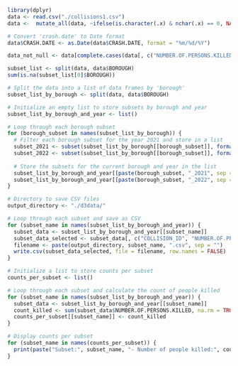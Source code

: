 
```r
library(dplyr)
data <- read.csv("./collisions1.csv")
data <-  mutate_all(data, ~ifelse(is.character(.x) & nchar(.x) == 0, NA, .x))
```

```r
# Convert 'crash.date' to Date format
data$CRASH.DATE <- as.Date(data$CRASH.DATE, format = "%m/%d/%Y")
```

```r
data_not_null <- data[complete.cases(data[, c("NUMBER.OF.PERSONS.KILLED", "NUMBER.OF.PERSONS.INJURED")]), ]
```

```r
subset_list <- split(data, data$BOROUGH)
sum(is.na(subset_list[0]$BOROUGH))
```

```r
# Split the data into a list of data frames by 'borough'
subset_list_by_borough <- split(data, data$BOROUGH)

# Initialize an empty list to store subsets by borough and year
subset_list_by_borough_and_year <- list()

# Loop through each borough subset
for (borough_subset in names(subset_list_by_borough)) {
  # Filter each borough subset for the year 2021 and store in a list
  subset_2021 <- subset(subset_list_by_borough[[borough_subset]], format(CRASH.DATE, "%Y") == "2021" & (NUMBER.OF.PERSONS.KILLED > 0 | NUMBER.OF.PERSONS.INJURED > 0))
  subset_2022 <- subset(subset_list_by_borough[[borough_subset]], format(CRASH.DATE, "%Y") == "2022"  & (NUMBER.OF.PERSONS.KILLED > 0 | NUMBER.OF.PERSONS.INJURED > 0) )
  
  # Store the subsets for the current borough and year in the list
  subset_list_by_borough_and_year[[paste(borough_subset, "_2021", sep = "")]] <- subset_2021
  subset_list_by_borough_and_year[[paste(borough_subset, "_2022", sep = "")]] <- subset_2022
}

```

```r
# Directory to save CSV files
output_directory <- "./d3data/"

# Loop through each subset and save as CSV
for (subset_name in names(subset_list_by_borough_and_year)) {
  subset_data <- subset_list_by_borough_and_year[[subset_name]]
  subset_data_selected <- subset_data[, c("COLLISION_ID", "NUMBER.OF.PERSONS.KILLED", "NUMBER.OF.PERSONS.INJURED")]
  filename <- paste(output_directory, subset_name, ".csv", sep = "")
  write.csv(subset_data_selected, file = filename, row.names = FALSE)
}
```



```r
# Initialize a list to store counts per subset
counts_per_subset <- list()

# Loop through each subset and calculate the count of people killed
for (subset_name in names(subset_list_by_borough_and_year)) {
  subset_data <- subset_list_by_borough_and_year[[subset_name]]
  count_killed <- sum(subset_data$NUMBER.OF.PERSONS.KILLED, na.rm = TRUE)
  counts_per_subset[[subset_name]] <- count_killed
}

# Display counts per subset
for (subset_name in names(counts_per_subset)) {
  print(paste("Subset:", subset_name, "- Number of people killed:", counts_per_subset[[subset_name]]))
}
```


